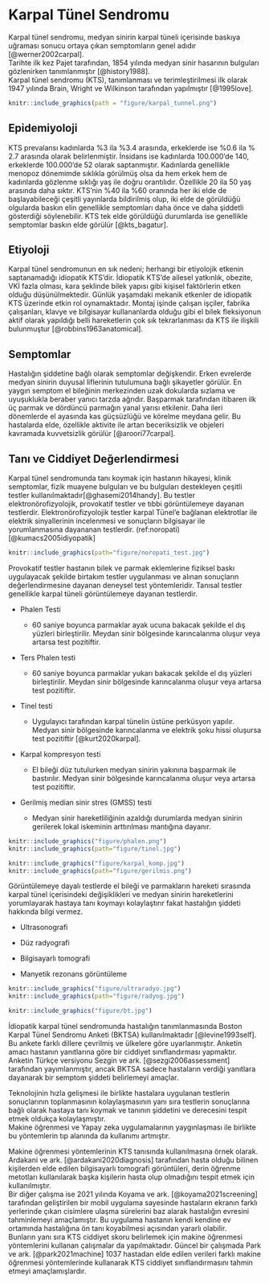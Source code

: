 # Karpal Tünel Sendromu {#KTSTanim}

Karpal tünel sendromu, medyan sinirin karpal tüneli içerisinde baskıya uğraması sonucu ortaya çıkan semptomların genel adıdır [@werner2002carpal].  
Tarihte ilk kez Pajet tarafından, 1854 yılında medyan sinir hasarının bulguları gözlenirken tanımlanmıştır [@history1988].  
Karpal tünel sendromu (KTS), tanımlanması ve terimleştirilmesi ilk olarak 1947 yılında Brain, Wright ve Wilkinson tarafından yapılmıştır [@1995love].
```{r echo=FALSE,fig.align="center", fig.cap="Karpal Tünel Anatomisi ve Medyan Sinirin Sıkışması"}
knitr::include_graphics(path = "figure/karpal_tunnel.png")
```

## Epidemiyoloji {#KTSEpidemiyoloji}  

KTS prevalansı kadınlarda %3 ila %3.4 arasında, erkeklerde ise %0.6 ila % 2.7 arasında olarak
belirlenmiştir. İnsidans ise kadınlarda 100.000’de 140, erkeklerde 100.000’de 52 olarak saptanmıştır.
Kadınlarda genellikle menopoz dönemimde sıklıkla görülmüş olsa da hem erkek hem de kadınlarda
gözlenme sıklığı yaş ile doğru orantılıdır. Özellikle 20 ila 50 yaş arasında daha sıktır. KTS’nin %40 ila %60 oranında her iki elde de başlayabileceği çeşitli yayınlarda bildirilmiş olup, iki elde de görüldüğü olgularda baskın elin genellikle semptomları daha önce ve daha şiddetli gösterdiği söylenebilir. KTS tek elde görüldüğü durumlarda ise genellikle semptomlar baskın elde görülür [@kts_bagatur].  

## Etiyoloji {#KTSEtiyoloji}  

Karpal tünel sendromunun en sık nedeni; herhangi bir etiyolojik etkenin saptanamadığı idiopatik KTS’dir. İdiopatik KTS’de ailesel yatkınlık, obezite, VKİ fazla olması, kara şeklinde bilek yapısı gibi
kişisel faktörlerin etken olduğu düşünülmektedir. Günlük yaşamdaki mekanik etkenler de idiopatik KTS
üzerinde etkin rol oynamaktadır. Montaj işinde çalışan işçiler, fabrika çalışanları, klavye ve bilgisayar
kullananlarda olduğu gibi el bilek fleksiyonun aktif olarak yapıldığı belli hareketlerin çok sık
tekrarlanması da KTS ile ilişkili bulunmuştur [@robbins1963anatomical].  

## Semptomlar {#KTSSemptom}  

Hastalığın şiddetine bağlı olarak semptomlar değişkendir. Erken evrelerde medyan sinirin duyusal
liflerinin tutulumuna bağlı şikayetler görülür. En yaygın semptom el bileğinin merkezinden uzak
dokularda sızlama ve uyuşuklukla beraber yanıcı tarzda ağrıdır. Başparmak tarafından itibaren ilk üç
parmak ve dördüncü parmağın yanal yarısı etkilenir. Daha ileri dönemlerde el ayasında kas
güçsüzlüğü ve körelme meydana gelir. Bu hastalarda elde, özellikle aktivite ile artan beceriksizlik ve objeleri kavramada kuvvetsizlik görülür [@aroori77carpal].  

## Tanı ve Ciddiyet Değerlendirmesi {#KTSTani_Ciddi}  

Karpal tünel sendromunda tanı koymak için hastanın hikayesi, klinik semptomlar, fizik muayene bulguları ve bu bulguları destekleyen çeşitli testler kullanılmaktadır[@ghasemi2014handy].
Bu testler elektronörofizyolojik, provokatif testler ve tıbbi görüntülemeye dayanan testlerdir.
Elektronörofizyolojik testler karpal Tünel'e bağlanan elektrotlar ile elektrik sinyallerinin incelenmesi ve sonuçların bilgisayar ile yorumlanmasına dayananan testlerdir.
(ref:noropati) [@kumacs2005idiyopatik]
```{r echo=FALSE,fig.align='center',fig.cap="Elektronörofizyolojik Test (ref:noropati)",out.width="49%",out.height="18%"}
knitr::include_graphics(path="figure/noropati_test.jpg")
```  
Provokatif testler hastanın bilek ve parmak eklemlerine fiziksel baskı uygulayacak şekilde birtakım
testler uygulanması ve alınan sonuçların değerlendirmesine dayanan deneysel test yöntemleridir.
Tanısal testler genellikle karpal tüneli görüntülemeye dayanan testlerdir.  

* Phalen Testi  

  + 60 saniye boyunca parmaklar ayak ucuna bakacak şekilde el dış yüzleri birleştirilir. Meydan sinir bölgesinde karıncalanma oluşur veya artarsa test pozitiftir.  

* Ters Phalen testi  

    + 60 saniye boyunca parmaklar yukarı bakacak şekilde el dış yüzleri birleştirilir. Meydan sinir bölgesinde karıncalanma oluşur veya artarsa test pozitiftir.  

* Tinel testi  

    + Uygulayıcı tarafından karpal tünelin üstüne perküsyon yapılır. Medyan sinir bölgesinde karıncalanma ve elektrik şoku hissi oluşursa test pozitiftir [@kurt2020karpal].  

* Karpal kompresyon testi  

    + El bileği düz tutulurken medyan sinirin yakınına başparmak ile bastırılır. Medyan sinir bölgesinde karıncalanma oluşur veya artarsa test pozitiftir.  

* Gerilmiş median sinir stres (GMSS) testi  

  + Medyan sinir hareketliliğinin azaldığı durumlarda medyan sinirin gerilerek lokal iskeminin arttırılması mantığına dayanır.  

```{r echo=FALSE, fig.align='center',fig.show='hold',fig.cap="Phalen ve Tinel Testi",out.width="49%",out.height="18%"}
knitr::include_graphics("figure/phalen.png")
knitr::include_graphics(path="figure/tinel.jpg")
```
```{r echo=FALSE, fig.align='center',fig.show='hold',fig.cap="Karpal kompresyon ve GMSS Testi ",out.width="49%",out.height="18%"}
knitr::include_graphics("figure/karpal_komp.jpg")
knitr::include_graphics(path="figure/gerilmis.png")
```  
Görüntülemeye dayalı testlerde el bileği ve parmakların hareketi sırasında karpal tünel içerisindeki değişiklikleri ve medyan sinirin hareketlerini yorumlayarak hastaya tanı koymayı kolaylaştırır fakat hastalığın şiddeti hakkında bilgi vermez.  

* Ultrasonografi  

* Düz radyografi  

* Bilgisayarlı tomografi  

* Manyetik rezonans görüntüleme  

```{r echo=FALSE, fig.align='center',fig.show='hold',fig.cap="Ultrasonografi ve Düz radyografi ",out.width="49%",out.height="22%"}
knitr::include_graphics("figure/ultraradyo.jpg")
knitr::include_graphics(path="figure/radyog.jpg")
```
```{r echo=FALSE, fig.align='center',fig.show='hold',fig.cap="Bilgisayarlı tomografi ",out.width="49%",out.height="22%"}
knitr::include_graphics("figure/bt.jpg")
```
İdiopatik karpal tünel sendromunda hastalığın tanımlanmasında Boston Karpal Tünel Sendromu
Anketi (BKTSA) kullanılmaktadır [@levine1993self]. Bu ankete farklı dillere çevrilmiş ve ülkelere göre uyarlanmıştır. Anketin amacı hastanın yanıtlarına göre bir ciddiyet sınıflandırması yapmaktır. Anketin Türkçe versiyonu Sezgin ve ark. [@sezgi2006assessment] tarafından yayımlanmıştır, ancak  BKTSA sadece hastaların verdiği yanıtlara dayanarak bir semptom şiddeti belirlemeyi amaçlar.  

Teknolojinin hızla gelişmesi ile birlikte hastalara uygulanan testlerin sonuçlarının toplanmasının kolaylaşmasının yanı sıra testlerin sonuçlarına bağlı olarak hastaya tanı koymak ve tanının şiddetini ve derecesini tespit etmek oldukça kolaylaşmıştır.  
Makine öğrenmesi ve Yapay zeka uygulamalarının yaygınlaşması ile birlikte bu yöntemlerin tıp alanında da kullanımı artmıştır.  

Makine öğrenmesi yöntemlerinin KTS tanısında kullanılmasına örnek olarak.
Ardakani ve ark. [@ardakani2020diagnosis] tarafından hasta olduğu bilinen kişilerden elde edilen bilgisayarlı tomografi görüntüleri, derin öğrenme metotları kullanılarak başka kişilerin hasta olup olmadığını tespit etmek için kullanılmıştır.  
Bir diğer çalışma ise 2021 yılında Koyama  ve ark. [@koyama2021screening] tarafından geliştirilen bir mobil uygulama sayesinde hastaların ekranın farklı yerlerinde çıkan cisimlere ulaşma sürelerini baz alarak hastalığın evresini tahminlemeyi amaçlamıştır. Bu uygulama hastanın kendi kendine ev ortamında hastalığına ön tanı koyabilmesi açısından yararlı olabilir.\
Bunların yanı sıra KTS ciddiyet skoru belirlemek için makine öğrenmesi yöntemlerini kullanan çalışmalar da yapılmaktadır.
Güncel bir çalışmada Park ve ark. [@park2021machine] 1037 hastadan elde edilen verileri farklı makine öğrenmesi yöntemlerinde kullanarak KTS ciddiyet sınıflandırmasını tahmin etmeyi amaçlamışlardır.